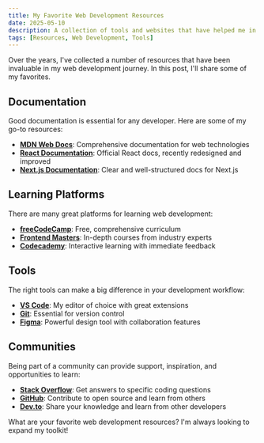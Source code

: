 ```yaml
---
title: My Favorite Web Development Resources
date: 2025-05-10
description: A collection of tools and websites that have helped me in my journey
tags: [Resources, Web Development, Tools]
---
```


Over the years, I've collected a number of resources that have been invaluable in my web development journey. In this post, I'll share some of my favorites.

## Documentation

Good documentation is essential for any developer. Here are some of my go-to resources:

- **[MDN Web Docs](https://developer.mozilla.org)**: Comprehensive documentation for web technologies
- **[React Documentation](https://react.dev)**: Official React docs, recently redesigned and improved
- **[Next.js Documentation](https://nextjs.org/docs)**: Clear and well-structured docs for Next.js

## Learning Platforms

There are many great platforms for learning web development:

- **[freeCodeCamp](https://www.freecodecamp.org/)**: Free, comprehensive curriculum
- **[Frontend Masters](https://frontendmasters.com/)**: In-depth courses from industry experts
- **[Codecademy](https://www.codecademy.com/)**: Interactive learning with immediate feedback

## Tools

The right tools can make a big difference in your development workflow:

- **[VS Code](https://code.visualstudio.com/)**: My editor of choice with great extensions
- **[Git](https://git-scm.com/)**: Essential for version control
- **[Figma](https://www.figma.com/)**: Powerful design tool with collaboration features

## Communities

Being part of a community can provide support, inspiration, and opportunities to learn:

- **[Stack Overflow](https://stackoverflow.com/)**: Get answers to specific coding questions
- **[GitHub](https://github.com/)**: Contribute to open source and learn from others
- **[Dev.to](https://dev.to/)**: Share your knowledge and learn from other developers

What are your favorite web development resources? I'm always looking to expand my toolkit!
